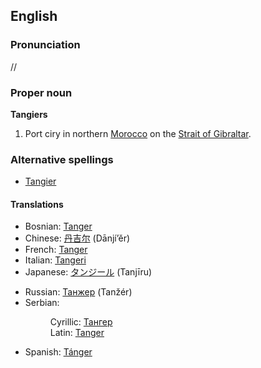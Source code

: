 ==English==

{{wikipedia}}
===Pronunciation===
/{{IPAchar|tænˈdʒɪəz}}/

===Proper noun===
'''Tangiers'''

#Port ciry in northern [[Morocco]] on the [[Strait of Gibraltar]].

===Alternative spellings===
*[[Tangier]]

====Translations====
{{top}}
*Bosnian: [[Tanger#Bosnian|Tanger]] {{m}}
*Chinese: [[丹吉尔]] (Dānjí’ěr)
*French: [[Tanger]]
*Italian: [[Tangeri]] {{f}}
*Japanese: [[タンジール]] (Tanjīru)
{{mid}}
*Russian: [[Танжер]] (Tanžér) {{m}}
*Serbian:
*:Cyrillic: [[Тангер#Serbian|Тангер]] {{m}}
*:Latin: [[Tanger#Serbian|Tanger]] {{m}}
*Spanish: [[Tánger]] {{m}}
{{bottom}}